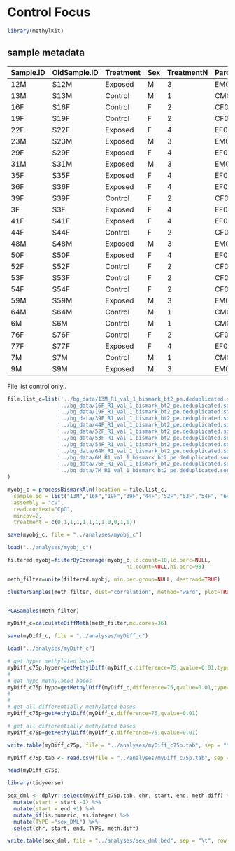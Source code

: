 
# Control Focus

```r
library(methylKit)
```

## sample metadata



|Sample.ID|OldSample.ID|Treatment|Sex|TreatmentN|Parent.ID|
|---------|------------|---------|---|----------|---------|
|12M      |S12M        |Exposed  |M  |3         |EM05     |
|13M      |S13M        |Control  |M  |1         |CM04     |
|16F      |S16F        |Control  |F  |2         |CF05     |
|19F      |S19F        |Control  |F  |2         |CF08     |
|22F      |S22F        |Exposed  |F  |4         |EF02     |
|23M      |S23M        |Exposed  |M  |3         |EM04     |
|29F      |S29F        |Exposed  |F  |4         |EF07     |
|31M      |S31M        |Exposed  |M  |3         |EM06     |
|35F      |S35F        |Exposed  |F  |4         |EF08     |
|36F      |S36F        |Exposed  |F  |4         |EF05     |
|39F      |S39F        |Control  |F  |2         |CF06     |
|3F       |S3F         |Exposed  |F  |4         |EF06     |
|41F      |S41F        |Exposed  |F  |4         |EF03     |
|44F      |S44F        |Control  |F  |2         |CF03     |
|48M      |S48M        |Exposed  |M  |3         |EM03     |
|50F      |S50F        |Exposed  |F  |4         |EF01     |
|52F      |S52F        |Control  |F  |2         |CF07     |
|53F      |S53F        |Control  |F  |2         |CF02     |
|54F      |S54F        |Control  |F  |2         |CF01     |
|59M      |S59M        |Exposed  |M  |3         |EM01     |
|64M      |S64M        |Control  |M  |1         |CM05     |
|6M       |S6M         |Control  |M  |1         |CM02     |
|76F      |S76F        |Control  |F  |2         |CF04     |
|77F      |S77F        |Exposed  |F  |4         |EF04     |
|7M       |S7M         |Control  |M  |1         |CM01     |
|9M       |S9M         |Exposed  |M  |3         |EM02     |





File list control only..

```r
file.list_c=list('../bg_data/13M_R1_val_1_bismark_bt2_pe.deduplicated.sorted.bam',
                '../bg_data/16F_R1_val_1_bismark_bt2_pe.deduplicated.sorted.bam',
                '../bg_data/19F_R1_val_1_bismark_bt2_pe.deduplicated.sorted.bam',
                '../bg_data/39F_R1_val_1_bismark_bt2_pe.deduplicated.sorted.bam',
                '../bg_data/44F_R1_val_1_bismark_bt2_pe.deduplicated.sorted.bam',
                '../bg_data/52F_R1_val_1_bismark_bt2_pe.deduplicated.sorted.bam',
                '../bg_data/53F_R1_val_1_bismark_bt2_pe.deduplicated.sorted.bam',
                '../bg_data/54F_R1_val_1_bismark_bt2_pe.deduplicated.sorted.bam',
                '../bg_data/64M_R1_val_1_bismark_bt2_pe.deduplicated.sorted.bam',
                '../bg_data/6M_R1_val_1_bismark_bt2_pe.deduplicated.sorted.bam',
                '../bg_data/76F_R1_val_1_bismark_bt2_pe.deduplicated.sorted.bam',
                '../bg_data/7M_R1_val_1_bismark_bt2_pe.deduplicated.sorted.bam'
)
```


```r
myobj_c = processBismarkAln(location = file.list_c,
  sample.id = list("13M","16F","19F","39F","44F","52F","53F","54F", "64M", "6M", "76F", "7M"),
  assembly = "cv",
  read.context="CpG",
  mincov=2,
  treatment = c(0,1,1,1,1,1,1,1,0,0,1,0))
```


```r
save(myobj_c, file = "../analyses/myobj_c")

```

```r
load("../analyses/myobj_c")
```


```r
filtered.myobj=filterByCoverage(myobj_c,lo.count=10,lo.perc=NULL,
                                      hi.count=NULL,hi.perc=98)

meth_filter=unite(filtered.myobj, min.per.group=NULL, destrand=TRUE)

clusterSamples(meth_filter, dist="correlation", method="ward", plot=TRUE)


PCASamples(meth_filter)

```

```r
myDiff_c=calculateDiffMeth(meth_filter,mc.cores=36)

```



```r
save(myDiff_c, file = "../analyses/myDiff_c")

```

```r
load("../analyses/myDiff_c")
```

```r
# get hyper methylated bases
myDiff_c75p.hyper=getMethylDiff(myDiff_c,difference=75,qvalue=0.01,type="hyper")
#
# get hypo methylated bases
myDiff_c75p.hypo=getMethylDiff(myDiff_c,difference=75,qvalue=0.01,type="hypo")
#
#
# get all differentially methylated bases
myDiff_c75p=getMethylDiff(myDiff_c,difference=75,qvalue=0.01)
```

```r
# get all differentially methylated bases
myDiff_c75p=getMethylDiff(myDiff_c,difference=75,qvalue=0.01)
```



```r
write.table(myDiff_c75p, file = "../analyses/myDiff_c75p.tab", sep = "\t")
```


```r
myDiff_c75p.tab <- read.csv(file = "../analyses/myDiff_c75p.tab", sep = "\t")
```




```r
head(myDiff_c75p)
```


```r
library(tidyverse)
```

```r
sex_dml <- dplyr::select(myDiff_c75p.tab, chr, start, end, meth.diff) %>% 
  mutate(start = start -1) %>%
  mutate(start = end +1) %>%
  mutate_if(is.numeric, as.integer) %>% 
  mutate(TYPE ="sex_DML") %>% 
  select(chr, start, end, TYPE, meth.diff) 

```


```r
write.table(sex_dml, file = "../analyses/sex_dml.bed", sep = "\t", row.names = FALSE,col.names = FALSE, quote = FALSE)
```